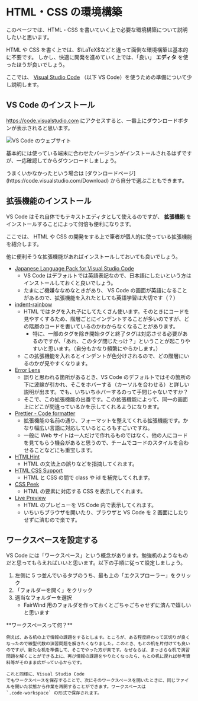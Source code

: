 
# HTML・CSS の環境構築

このページでは、HTML・CSS を書いていく上で必要な環境構築について説明したいと思います。

HTML や CSS を書く上では、$\LaTeX$などと違って面倒な環境構築は基本的に不要です。
しかし、快適に開発を進めていく上では、「良い」 **エディタ** を使ったほうが良いでしょう。

ここでは、 [Visual Studio Code](https://code.visualstudio.com) （以下 VS Code）を使うための準備について少し説明します。

## VS Code のインストール

https://code.visualstudio.com にアクセスすると、一番上にダウンロードボタンが表示されると思います。

![VS Code のウェブサイト](/vscode_website.png)

基本的には使っている端末に合わせたバージョンがインストールされるはずですが、一応確認してからダウンロードしましょう。

<Callout>
    うまくいかなかったという場合は
    [ダウンロードページ](https://code.visualstudio.com/Download)
    から自分で選ぶこともできます。
</Callout>

## 拡張機能のインストール

VS Code はそれ自体でもテキストエディタとして使えるのですが、 **拡張機能** をインストールすることによって何倍も便利になります。

ここでは、 HTML や CSS の開発をする上で筆者が個人的に使っている拡張機能を紹介します。

<Callout>
    他に便利そうな拡張機能があればインストールしておいても良いでしょう。
</Callout>

-   [Japanese Language Pack for Visual Studio Code](https://marketplace.visualstudio.com/items?itemName=MS-CEINTL.vscode-language-pack-ja)
    -   VS Code はデフォルトでは英語表記なので、日本語にしたいという方はインストールしておくと良いでしょう。
    -   たまにご機嫌ななめなときがあり、 VS Code の画面が英語になることがあるので、拡張機能を入れたとしても英語学習は大切です（？）
-   [indent-rainbow](https://marketplace.visualstudio.com/items?itemName=oderwat.indent-rainbow)
    -   HTML ではタグを入れ子にしてたくさん使います。そのときにコードを見やすくするため、階層ごとにインデントすることが多いのですが、どの階層のコードを書いているのかわからなくなることがあります。
        -   特に、一部のタグを除き開始タグと終了タグは対応させる必要があるのですが、「あれ、このタグ閉じたっけ？」ということが起こりやすいと思います。（自分もかなり頻繁にやらかします。）
    -   この拡張機能を入れるとインデントが色分けされるので、どの階層にいるのかが見やすくなります。
-   [Error Lens](https://marketplace.visualstudio.com/items?itemName=usernamehw.errorlens)
    -   誤りと思われる箇所があるとき、VS Code のデフォルトではその箇所の下に波線が引かれ、そこをホバーする（カーソルを合わせる）と詳しい説明が出ます。でも、いちいちホバーするのって手間じゃないですか？
    -   そこで、この拡張機能の出番です。この拡張機能によって、同一の画面上にどこが間違っているかを示してくれるようになります。
-   [Prettier - Code formatter](https://marketplace.visualstudio.com/items?itemName=esbenp.prettier-vscode)
    -   拡張機能の名前の通り、フォーマットを整えてくれる拡張機能です。かなり幅広い言語に対応しているところもすごいですね。
    -   一般に Web サイトは一人だけで作れるものではなく、他の人にコードを見てもらう機会があると思うので、チームでコードのスタイルを合わせることなどにも重宝します。
-   [HTMLHint](https://marketplace.visualstudio.com/items?itemName=HTMLHint.vscode-htmlhint)
    -   HTML の文法上の誤りなどを指摘してくれます。
-   [HTML CSS Support](https://marketplace.visualstudio.com/items?itemName=ecmel.vscode-html-css)
    -   HTML と CSS の間で class や id を補完してくれます。
-   [CSS Peek](https://marketplace.visualstudio.com/items?itemName=pranaygp.vscode-css-peek)
    -   HTML の要素に対応する CSS を表示してくれます。
-   [Live Preview](https://marketplace.visualstudio.com/items?itemName=ms-vscode.live-server)
    -   HTML のプレビューを VS Code 内で表示してくれます。
    -   いちいちブラウザを開いたり、ブラウザと VS Code を 2 画面にしたりせずに済むので楽です。

## ワークスペースを設定する

VS Code には「ワークスペース」という概念があります。勉強机のようなものだと思ってもらえればいいと思います。以下の手順に従って設定しましょう。

1. 左側に 5 つ並んでいるタブのうち、最も上の「エクスプローラー」をクリック
1. 「フォルダーを開く」をクリック
1. 適当なフォルダーを選択
    - FairWind 用のフォルダを作っておくとごちゃごちゃせずに済んで嬉しいと思います

<Callout type="info">
    **ワークスペースって何？**

    例えば、ある机の上で情報の課題をするとします。ところが、ある程度終わって区切りが良くなったので線型代数の演習問題を解きたくなりました。このとき、もとの机を片付けても良いのですが、新たな机を準備して、そこでやった方が楽です。なぜならば、まっさらな机で演習問題を解くことができる上に、再び情報の課題をやりたくなったら、もとの机に戻れば参考資料等がそのまま広がっているからです。

    これと同様に、Visual Studio Code
    でもワークスペースを保存することで、次にそのワークスペースを開いたときに、同じファイルを開いた状態から作業を再開することができます。ワークスペースは
    `.code-workspace` の形式で保存されます。

</Callout>
